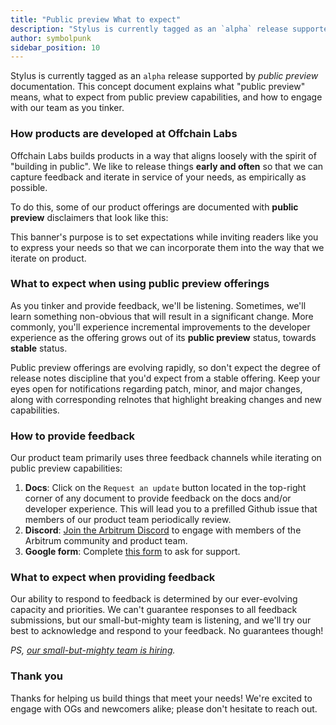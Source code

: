 ```yaml
---
title: "Public preview What to expect"
description: "Stylus is currently tagged as an `alpha` release supported by *public preview* documentation. This concept document explains what this means, and what to expect."
author: symbolpunk
sidebar_position: 10
---
```


Stylus is currently tagged as an `alpha` release supported by _public preview_ documentation. This concept document explains what "public preview" means, what to expect from public preview capabilities, and how to engage with our team as you tinker.

### How products are developed at Offchain Labs

Offchain Labs builds products in a way that aligns loosely with the spirit of "building in public". We like to release things **early and often** so that we can capture feedback and iterate in service of your needs, as empirically as possible.

To do this, some of our product offerings are documented with **public preview** disclaimers that look like this:


<PublicPreviewBannerPartial />

This banner's purpose is to set expectations while inviting readers like you to express your needs so that we can incorporate them into the way that we iterate on product.

### What to expect when using public preview offerings

As you tinker and provide feedback, we'll be listening. Sometimes, we'll learn something non-obvious that will result in a significant change. More commonly, you'll experience incremental improvements to the developer experience as the offering grows out of its **public preview** status, towards **stable** status.

Public preview offerings are evolving rapidly, so don't expect the degree of release notes discipline that you'd expect from a stable offering. Keep your eyes open for notifications regarding patch, minor, and major changes, along with corresponding relnotes that highlight breaking changes and new capabilities.

### How to provide feedback

Our product team primarily uses three feedback channels while iterating on public preview capabilities:

1. **Docs**: Click on the `Request an update` button located in the top-right corner of any document to provide feedback on the docs and/or developer experience. This will lead you to a prefilled Github issue that members of our product team periodically review.
2. **Discord**: [Join the Arbitrum Discord](https://discord.gg/arbitrum) to engage with members of the Arbitrum community and product team.
3. **Google form**: Complete [this form](http://bit.ly/3yy6EUK) to ask for support.

### What to expect when providing feedback

Our ability to respond to feedback is determined by our ever-evolving capacity and priorities. We can't guarantee responses to all feedback submissions, but our small-but-mighty team is listening, and we'll try our best to acknowledge and respond to your feedback. No guarantees though!

_PS, [our small-but-mighty team is hiring](https://jobs.lever.co/offchainlabs)._

### Thank you

Thanks for helping us build things that meet your needs! We're excited to engage with OGs and newcomers alike; please don't hesitate to reach out.
